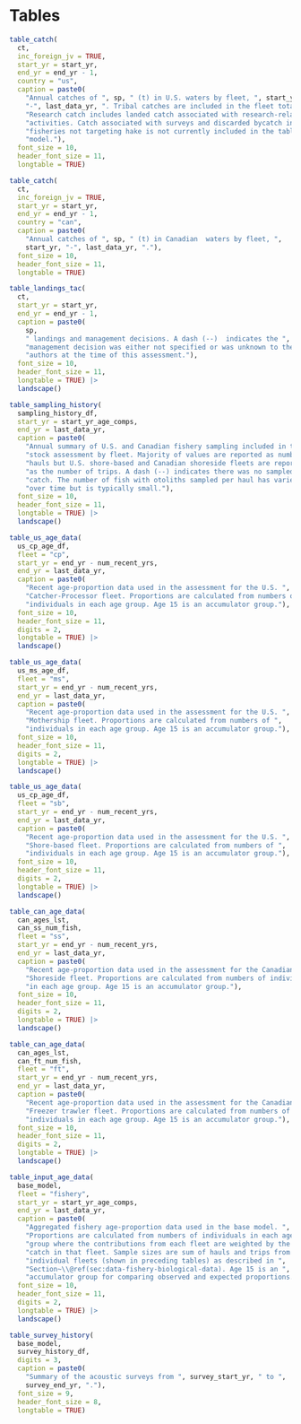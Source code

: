 \newpage

\rfoot{Tables}

# Tables {#sec:tables}

```r
table_catch(
  ct,
  inc_foreign_jv = TRUE,
  start_yr = start_yr,
  end_yr = end_yr - 1,
  country = "us",
  caption = paste0(
    "Annual catches of ", sp, " (t) in U.S. waters by fleet, ", start_yr,
    "-", last_data_yr, ". Tribal catches are included in the fleet totals. ",
    "Research catch includes landed catch associated with research-related ",
    "activities. Catch associated with surveys and discarded bycatch in ",
    "fisheries not targeting hake is not currently included in the table or ",
    "model."),
  font_size = 10,
  header_font_size = 11,
  longtable = TRUE)
```

```r
table_catch(
  ct,
  inc_foreign_jv = TRUE,
  start_yr = start_yr,
  end_yr = end_yr - 1,
  country = "can",
  caption = paste0(
    "Annual catches of ", sp, " (t) in Canadian  waters by fleet, ",
    start_yr, "-", last_data_yr, "."),
  font_size = 10,
  header_font_size = 11,
  longtable = TRUE)
```

```r
table_landings_tac(
  ct,
  start_yr = start_yr,
  end_yr = end_yr - 1,
  caption = paste0(
    sp,
    " landings and management decisions. A dash (--)  indicates the ",
    "management decision was either not specified or was unknown to the ",
    "authors at the time of this assessment."),
  font_size = 10,
  header_font_size = 11,
  longtable = TRUE) |>
  landscape()
```

```r
table_sampling_history(
  sampling_history_df,
  start_yr = start_yr_age_comps,
  end_yr = last_data_yr,
  caption = paste0(
    "Annual summary of U.S. and Canadian fishery sampling included in this ",
    "stock assessment by fleet. Majority of values are reported as number of ",
    "hauls but U.S. shore-based and Canadian shoreside fleets are reported ",
    "as the number of trips. A dash (--) indicates there was no sampled ",
    "catch. The number of fish with otoliths sampled per haul has varied ",
    "over time but is typically small."),
  font_size = 10,
  header_font_size = 11,
  longtable = TRUE) |> 
  landscape()
```

```r
table_us_age_data(
  us_cp_age_df,
  fleet = "cp",
  start_yr = end_yr - num_recent_yrs,
  end_yr = last_data_yr,
  caption = paste0(
    "Recent age-proportion data used in the assessment for the U.S. ",
    "Catcher-Processor fleet. Proportions are calculated from numbers of ",
    "individuals in each age group. Age 15 is an accumulator group."),
  font_size = 10,
  header_font_size = 11,
  digits = 2,
  longtable = TRUE) |> 
  landscape()
```

\newpage

```r
table_us_age_data(
  us_ms_age_df,
  fleet = "ms",
  start_yr = end_yr - num_recent_yrs,
  end_yr = last_data_yr,
  caption = paste0(
    "Recent age-proportion data used in the assessment for the U.S. ",
    "Mothership fleet. Proportions are calculated from numbers of ",
    "individuals in each age group. Age 15 is an accumulator group."),
  font_size = 10,
  header_font_size = 11,
  digits = 2,
  longtable = TRUE) |> 
  landscape()
```

```r
table_us_age_data(
  us_cp_age_df,
  fleet = "sb",
  start_yr = end_yr - num_recent_yrs,
  end_yr = last_data_yr,
  caption = paste0(
    "Recent age-proportion data used in the assessment for the U.S. ",
    "Shore-based fleet. Proportions are calculated from numbers of ",
    "individuals in each age group. Age 15 is an accumulator group."),
  font_size = 10,
  header_font_size = 11,
  digits = 2,
  longtable = TRUE) |> 
  landscape()
```

```r
table_can_age_data(
  can_ages_lst,
  can_ss_num_fish,
  fleet = "ss",
  start_yr = end_yr - num_recent_yrs,
  end_yr = last_data_yr,
  caption = paste0(
    "Recent age-proportion data used in the assessment for the Canadian ",
    "Shoreside fleet. Proportions are calculated from numbers of individuals ",
    "in each age group. Age 15 is an accumulator group."),
  font_size = 10,
  header_font_size = 11,
  digits = 2,
  longtable = TRUE) |>
  landscape()
```

```r
table_can_age_data(
  can_ages_lst,
  can_ft_num_fish,
  fleet = "ft",
  start_yr = end_yr - num_recent_yrs,
  end_yr = last_data_yr,
  caption = paste0(
    "Recent age-proportion data used in the assessment for the Canadian ",
    "Freezer trawler fleet. Proportions are calculated from numbers of ",
    "individuals in each age group. Age 15 is an accumulator group."),
  font_size = 10,
  header_font_size = 11,
  digits = 2,
  longtable = TRUE) |>
  landscape()
```

```r
table_input_age_data(
  base_model,
  fleet = "fishery",
  start_yr = start_yr_age_comps,
  end_yr = last_data_yr,
  caption = paste0(
    "Aggregated fishery age-proportion data used in the base model. ",
    "Proportions are calculated from numbers of individuals in each age ",
    "group where the contributions from each fleet are weighted by the ",
    "catch in that fleet. Sample sizes are sum of hauls and trips from ",
    "individual fleets (shown in preceding tables) as described in ",
    "Section~\\@ref(sec:data-fishery-biological-data). Age 15 is an ",
    "accumulator group for comparing observed and expected proportions."),
  font_size = 10,
  header_font_size = 11,
  digits = 2,
  longtable = TRUE) |>
  landscape()
```

```r
table_survey_history(
  base_model,
  survey_history_df,
  digits = 3,
  caption = paste0(
    "Summary of the acoustic surveys from ", survey_start_yr, " to ",
    survey_end_yr, "."),
  font_size = 9,
  header_font_size = 8,
  longtable = TRUE)
```

<!-- ```{r main-survey-by-country-table, results = "asis", echo = FALSE} -->
<!-- make.survey.by.country.table( -->
<!--   survey_by_country_df, -->
<!--   digits = 3, -->
<!--   xcaption = paste0( -->
<!--     "Summary of the acoustic survey age-2+ biomass attributed to each ", -->
<!--     "country."), -->
<!--   xlabel = "tab:main-survey-by-country", -->
<!--   font.size = 10, -->
<!--   space.size = 12) -->
<!-- ``` -->


<!-- ```{r main-maturity-ogives-table, results = "asis", echo = FALSE} -->
<!-- make.maturity.ogives.table( -->
<!--   maturity.ogives, -->
<!--   xcaption = paste0( -->
<!--     "Information on maturity and fecundity used in this assessment as shown ", -->
<!--     "in Figure~\\@ref(fig:main-maturity). The sample sizes refer to the ", -->
<!--     "subset of samples in Table~\\@ref(tab:main-ovaries) for which age ", -->
<!--     "readings and histological estimates of maturity have been completed. ", -->
<!--     "The mean weight (kg) is based on a much larger set of samples. Mean ", -->
<!--     "fecundity is the product of maturity and mean weight but note that ", -->
<!--     "year-specific fecundities from ", start_yr_age_comps, "--", last_data_yr, -->
<!--     " were used in the stock assessment. The values reported for ages 15 ", -->
<!--     "and above represent the average across all samples in this range."), -->
<!--   xlabel = "tab:main-ogives", -->
<!--   font.size = 10, -->
<!--   space.size = 11) -->
<!-- ``` -->

<!-- ```{r main-ovaries-table, results = "asis", echo = FALSE} -->
<!-- make.maturity.samples.table( -->
<!--   ovary_samples_df, -->
<!--   xcaption = paste0( -->
<!--     "Number of ", sp, " ovaries collected for histological analysis. The ", -->
<!--     "maturity ogive was determined from a subset of these samples (up to ", -->
<!--     "and including 2017; @JTC2018).", -->
<!--   xlabel = "tab:main-ovaries", -->
<!--   font.size = 10, -->
<!--   space.size = 11) -->
<!-- ``` -->
<!-- \clearpage -->

<!-- ```{r main-parameters-estimated-summary-table, results = "asis", echo = FALSE} -->
<!-- table_param_est_bounds( -->
<!--   base_model, -->
<!--   start.rec.dev.yr = recruit_dev_start_yr, -->
<!--   end.rec.dev.yr = end_yr - 1, -->
<!--   digits = 2, -->
<!--   xcaption = paste0( -->
<!--     "Summary of estimated model parameters and priors in the base model. ", -->
<!--     "The beta prior is parameterized with a mean and standard deviation. ", -->
<!--     "The lognormal prior is parameterized with the median and standard ", -->
<!--     "deviation in log space."), -->
<!--   xlabel = "tab:main-params-est-summary", -->
<!--   font.size = 10, -->
<!--   space.size = 11) -->
<!-- ``` -->

<!-- \clearpage -->

<!-- ```{r main-assessment-changes-table, results = "asis", echo = FALSE} -->
<!-- make.assessment.changes.table( -->
<!--   assess_changes_df, -->
<!--   xcaption = paste0( -->
<!--     "Annual changes in the modeling framework used to assess ", sp, " since ", -->
<!--     "2011. Methods used to weight the age-composition data (Comp Method), ", -->
<!--     "i.e., McAllister-Ianelli (MI) and Dirichlet-multinomial (D-M) ", -->
<!--     "approaches, are explained in the main text. The MCMC column gives the ", -->
<!--     "number of Markov chain Monte Carlo samples used to describe model ", -->
<!--     "results and produce statistical inference."), -->
<!--   xlabel = "tab:main-assessment-changes", -->
<!--   font.size = 10, -->
<!--   space.size = 11) -->
<!-- ``` -->
<!-- \clearpage -->

<!-- \begin{landscape} -->
<!-- \pagestyle{mylandscape} -->
<!-- \centering -->
<!-- ```{r main-est-numbers-at-age-table, results = "asis", echo = FALSE} -->
<!-- atage_table( -->
<!--   base_model, -->
<!--   table_type = 1, -->
<!--   end_yr = end_yr, -->
<!--   xcaption = paste0( -->
<!--     "Estimated numbers-at-age at the beginning of the year from the base ", -->
<!--     "model (posterior medians; million)."), -->
<!--   xlabel = "tab:main-est-numbers-at-age", -->
<!--   font_size = 9, -->
<!--   space_size = 10) -->
<!-- ``` -->
<!-- \end{landscape} -->
<!-- \pagestyle{fancy} -->
<!-- \clearpage -->

<!-- \begin{landscape} -->
<!-- \pagestyle{mylandscape} -->
<!-- \centering -->
<!-- ```{r main-est-biomass-at-age-table, results = "asis", echo = FALSE} -->
<!-- atage_table( -->
<!--   base_model, -->
<!--   table_type = 5, -->
<!--   end_yr = end_yr, -->
<!--   xcaption = paste0( -->
<!--     "Estimated total biomass-at-age at the beginning of the year from the ", -->
<!--     "base model (posterior medians; thousand t)."), -->
<!--   xlabel = "tab:main-est-biomass-at-age", -->
<!--   font_size = 9, -->
<!--   space_size = 10) -->
<!-- ``` -->
<!-- \end{landscape} -->
<!-- \pagestyle{fancy} -->

<!-- \begin{landscape} -->
<!-- \pagestyle{mylandscape} -->
<!-- \centering -->
<!-- ```{r main-est-exp-rate-at-age-table, results = "asis", echo = FALSE} -->
<!-- atage_table( -->
<!--   base_model, -->
<!--   table_type = 2, -->
<!--   end_yr = end_yr - 1, -->
<!--   digits = 2, -->
<!--   xcaption = paste0( -->
<!--     "Estimated exploitation-fraction-at-age (catch-at-age divided by ", -->
<!--     "biomass-at-age at the beginning of the year) presented as a percentage ", -->
<!--     "for each year from the base model (posterior medians; percentage of ", -->
<!--     "age class removed by fishing)."), -->
<!--   xlabel = "tab:main-est-exp-rate-at-age", -->
<!--   font_size = 9, -->
<!--   space_size = 10) -->
<!-- ``` -->
<!-- \end{landscape} -->
<!-- \pagestyle{fancy} -->

<!-- \begin{landscape} -->
<!-- \pagestyle{mylandscape} -->
<!-- \centering -->
<!-- ```{r main-est-catch-at-age-table, results = "asis", echo = FALSE} -->
<!-- atage_table( -->
<!--   base_model, -->
<!--   table_type = 3, -->
<!--   end_yr = end_yr - 1, -->
<!--   xcaption = paste0( -->
<!--     "Estimated catch-at-age in numbers for each year from the base model ", -->
<!--     "(posterior medians; thousands)."), -->
<!--   xlabel = "tab:main-est-catch-at-age", -->
<!--   font_size = 6, -->
<!--   space_size = 7) -->
<!-- ``` -->
<!-- \end{landscape} -->
<!-- \pagestyle{fancy} -->

<!-- \begin{landscape} -->
<!-- \pagestyle{mylandscape} -->
<!-- \centering -->
<!-- ```{r main-est-catch-at-age-biomass-table, results = "asis", echo = FALSE} -->
<!-- atage_table( -->
<!--   base_model, -->
<!--   table_type = 4, -->
<!--   end_yr = end_yr - 1, -->
<!--   xcaption = paste0( -->
<!--     "Estimated catch-at-age in total biomass for each year from the base ", -->
<!--     "model (posterior medians; t)."), -->
<!--   xlabel = "tab:main-est-catch-at-age-biomass", -->
<!--   font_size = 6, -->
<!--   space_size = 7) -->
<!-- ``` -->
<!-- \end{landscape} -->
<!-- \pagestyle{fancy} -->

<!-- \begin{landscape} -->
<!-- \pagestyle{mylandscape} -->
<!-- \centering -->
<!-- ```{r main-cohort-effects-table, results = "asis", echo = FALSE} -->
<!-- cohort_table( -->
<!--   base_model, -->
<!--   end_yr = end_yr, -->
<!--   cohorts = c(1999, 2010, 2014, 2016), -->
<!--   # csv_dir = output_csv_dir, -->
<!--   xcaption = paste0( -->
<!--     "Calculations showing changes in biomass at each age due to natural ", -->
<!--     "mortality and fishing for recent strong cohorts. Start Biomass is the ", -->
<!--     "biomass at the beginning of the year, Catch Weight is the catch for ", -->
<!--     "the cohort for the year, M is the biomass attributed to natural ", -->
<!--     "mortality, and Surviving Biomass is what survives to the end of the ", -->
<!--     "year. Surviving Biomass does not equal the Start Biomass in the ", -->
<!--     "following year because the empirical weights-at-age change ", -->
<!--     "between years. Estimated quantities are posterior medians."), -->
<!--   xlabel = "tab:main-cohort-effects", -->
<!--   font_size = 7, -->
<!--   space_size = 8) -->
<!-- ``` -->
<!-- \end{landscape} -->
<!-- \pagestyle{fancy} -->
<!-- \clearpage -->

<!-- ```{r main-median-posterior-table, results = "asis", echo = FALSE} -->
<!-- make.median.posterior.table( -->
<!--   base_model, -->
<!--   start_yr = start_yr, -->
<!--   end_yr = end_yr, -->
<!--   digits = 1, -->
<!--   csv.dir = output_csv_dir, -->
<!--   xcaption = paste0( -->
<!--     "Time series of median posterior population estimates from the base ", -->
<!--     "model. Relative spawning biomass is spawning biomass relative to the ", -->
<!--     "unfished equilibrium ($\\Bzero$). Total biomass includes females and ", -->
<!--     "males of ages 0 and above. Age-2+ biomass includes females and males ", -->
<!--     "ages 2 and above. Exploitation fraction is total catch divided by ", -->
<!--     "total age-2+ biomass. Relative fishing intensity is ", -->
<!--     "(1-SPR)/(1-SPR\\subscr{40\\%}) such that values below 100\\% ", -->
<!--     "represent fishing below $\\Fforty$. A dash (--) indicates a quantity ", -->
<!--     "requiring ", end_yr, " catch which has not taken place yet."), -->
<!--   xlabel = "tab:main-median-posterior", -->
<!--   font.size = 9, -->
<!--   space.size = 10) -->
<!-- ``` -->

<!-- \clearpage -->

<!-- ```{r main-ci-posterior-table, results = "asis", echo = FALSE} -->
<!-- make.ci.posterior.table( -->
<!--   base_model, -->
<!--   start_yr = start_yr, -->
<!--   end_yr = end_yr, -->
<!--   digits = 1, -->
<!--   xcaption = paste0( -->
<!--     "Time-series of 95\\% posterior credibility intervals for the quantities ", -->
<!--     "shown in Table \\@ref(tab:main-median-posterior). A dash (--) indicates ", -->
<!--     "a quantity requiring ", end_yr, " catch which has not taken place yet."), -->
<!--   xlabel = "tab:main-ci-posterior", -->
<!--   font.size = 8, -->
<!--   space.size = 9, -->
<!--   lower_col = "2.5%", -->
<!--   upper_col = "97.5%") -->
<!-- ``` -->

<!-- ```{r main-parameter-estimates, results = "asis", echo = FALSE} -->
<!-- table_param_est( -->
<!--   list(base_model, last_yr_base_model), -->
<!--   model_nms = c(base_model_name, last_yr_base_model_name), -->
<!--   end_yr = end_yr, -->
<!--   digits = 3, -->
<!--   rec_yrs = c(2010, 2014, 2016, 2020), -->
<!--   show_like = FALSE, -->
<!--   xcaption = -->
<!--     paste0( -->
<!--       "Select parameters, derived quantities, and reference point posterior ", -->
<!--       "median estimates for the (", end_yr, ") base model compared to the ", -->
<!--       "previous assessment's (", end_yr - 1, ") base model."), -->
<!--   xlabel = "tab:main-parameter-estimates", -->
<!--   font_size = 10, -->
<!--   space_size = 11) -->
<!-- ``` -->

<!-- ```{r main-reference-points-table, results = "asis", echo = FALSE} -->
<!-- table_reference_points.old( -->
<!--   base_model, -->
<!--   xcaption = paste0( -->
<!--     "Summary of median and 95\\% credibility intervals of equilibrium ", -->
<!--     "conceptual reference points for the base assessment model. ", -->
<!--     "Equilibrium reference points were computed using 1975--", end_yr - 1, -->
<!--     " averages for mean weight-at-age and baseline selectivity-at-age ", -->
<!--     "(1966--1990; prior to time-varying deviations.)"), -->
<!--   xlabel = "tab:main-reference-points", -->
<!--   font.size = 10, -->
<!--   space.size = 11, -->
<!--   placement = "h") -->
<!-- ``` -->

<!-- \clearpage -->

<!-- ```{r main-biomass-table, results = "asis", echo = FALSE} -->
<!-- table_decision( -->
<!--   base_model, -->
<!--   xcaption = paste0( -->
<!--       "Forecast quantiles of ", sp, "relative spawning biomass at the ", -->
<!--       "beginning of the year. Catch alternatives are based on: constant ", -->
<!--       "catches (rows ", ct_constant_str, "), including catch similar to ", -->
<!--       min(forecast_yrs_extra) - 1," (row~", letters[ct_actual_ind], -->
<!--       ") and to the TAC from ", min(forecast_yrs_extra) - 1," (row~", -->
<!--       letters[ct_tac_ind], "); and non-constant catches that result in ", -->
<!--       "annual 10\\% declines in catch (rows ", ct_reduction_str, -->
<!--       "), median relative fishing intensity of 100\\% (row ", -->
<!--       letters[ct_spr100_ind], "), median catch estimated via the default ", -->
<!--       "harvest policy (\\Ffortyten, row~", letters[ct_default_policy_ind], -->
<!--       "), and the fishing intensity that results in the median projected ", -->
<!--       "catch remaining the same in ", min(forecast_yrs_extra), " and ", -->
<!--       min(forecast_yrs_extra) + 1, " (row~", letters[ct_stable_ind], ")."), -->
<!--   xlabel = "tab:main-decisions-biomass", -->
<!--   font.size = 11, -->
<!--   space.size = 12, -->
<!--   type = "biomass", -->
<!--   placement = "tbp") -->
<!-- ``` -->

<!-- \clearpage -->

<!-- ```{r main-decisions-spr-table, results = "asis", echo = FALSE} -->
<!-- table_decision( -->
<!--   base_model, -->
<!--   xcaption = paste0( -->
<!--     "Forecast quantiles of ", sp, " relative fishing intensity ", -->
<!--     "(1-SPR)/(1-SPR\\subscr{40\\%}), expressed as a proportion, for the ", -->
<!--     min(forecast_yrs), "--", max(forecast_yrs) - 1, " catch alternatives ", -->
<!--     "presented in Table~\\@ref(tab:main-decisions-biomass). Values greater ", -->
<!--     "than 1 indicate relative fishing intensities greater than the ", -->
<!--     "$\\Fforty$ harvest policy calculated using baseline selectivity."), -->
<!--   xlabel = "tab:main-decisions-spr", -->
<!--   font.size = 11, -->
<!--   space.size = 12, -->
<!--   type = "spr", -->
<!--   placement = "tbp") -->
<!-- ``` -->

<!-- \clearpage -->

<!-- ```{r main-risk-forecast-year-1-table, results = "asis", echo = FALSE} -->
<!-- # Index in model$risks to use, e.g. 1 means forecast year 2 compared to -->
<!-- # forecast year 1 -->
<!-- table_risk( -->
<!--   base_model, -->
<!--   forecast_yrs, -->
<!--   index = 1, -->
<!--   xcaption = paste0( -->
<!--     "Probabilities related to spawning biomass, relative fishing intensity, " -->
<!--     "and the ", end_yr + 1, " default harvest policy catch for alternative ", -->
<!--     end_yr, " catch options (catch options explained in ", -->
<!--     "Table~\\@ref(tab:main-decisions-biomass))."), -->
<!--   xlabel = "tab:main-risk-year-1", -->
<!--   font.size = 11, -->
<!--   space.size = 13, -->
<!--   catch_col_width_cm = 1.9) -->
<!-- ``` -->

<!-- ```{r main-risk-forecast-year-2-table, results = "asis", echo = FALSE} -->
<!-- # Index in model$risks to use, e.g. 1 means forecast year 2 compared to -->
<!-- # forecast year 1 -->
<!-- table_risk( -->
<!--   base_model, -->
<!--   forecast_yrs, -->
<!--   index = 2, -->
<!--   xcaption = paste0( -->
<!--     "Probabilities related to spawning biomass, relative fishing intensity, ", -->
<!--     "and the ", end_yr + 2, " default harvest policy catch for alternative ", -->
<!--     end_yr + 1, " catch options, given the ", end_yr, " catch level shown ", -->
<!--     "in Table~\\@ref(tab:main-risk-year-1) (catch options explained in ", -->
<!--     "Table~\\@ref(tab:main-decisions-biomass))."), -->
<!--   xlabel = "tab:main-risk-year-2", -->
<!--   font.size = 11, -->
<!--   space.size = 13, -->
<!--   catch_col_width_cm = 1.9) -->
<!-- ``` -->

<!-- ```{r main-risk-forecast-year-3-table, results = "asis", echo = FALSE} -->
<!-- # Index in model$risks to use, e.g. 1 means forecast year 2 compared to -->
<!-- # forecast year 1 -->
<!-- table_risk( -->
<!--   base_model, -->
<!--   forecast_yrs, -->
<!--   index = 3, -->
<!--   xcaption = paste0( -->
<!--     "Probabilities related to spawning biomass, relative fishing intensity, ", -->
<!--     "and the ", end_yr + 3, " default harvest policy catch for alternative ", -->
<!--     end_yr + 2, " catch options, given the ", end_yr, " and ", end_yr + 1, -->
<!--     " catch levels shown in Tables~\\@ref(tab:main-risk-year-1) and~", -->
<!--     "\\@ref(tab:main-risk-year-2) (catch options explained in Table~", -->
<!--     "\\@ref(tab:main-decisions-biomass))."), -->
<!--   xlabel = "tab:main-risk-year-3", -->
<!--   font.size = 11, -->
<!--   space.size = 13, -->
<!--   catch_col_width_cm = 1.9) -->
<!-- ``` -->

<!-- \clearpage -->

<!-- \begin{landscape} -->
<!-- \pagestyle{mylandscape} -->
<!-- \centering -->
<!-- ```{r main-parameter-estimates-sens-1, results = "asis", echo = FALSE} -->
<!-- table_param_est( -->
<!--   sens_models[[1]], -->
<!--   model_nms = sens_models_names[[1]], -->
<!--   end_yr = end_yr, -->
<!--   digits = 3, -->
<!--   xcaption = paste0( -->
<!--     "Posterior medians for select parameters, derived quantities, reference ", -->
<!--     "points, and negative log likelihoods for the base model and some ", -->
<!--     "sensitivity runs (described in ", -->
<!--     "Section~\\@ref(sec:assessment-sensitivity-analyses)). A dash (--) ", -->
<!--     "indicates that the parameter or derived quantity was not estimated in ", -->
<!--     "the model."), -->
<!--   xlabel = "tab:main-parameter-estimates-sens-1", -->
<!--   font_size = 9, -->
<!--   space_size = 10, -->
<!--   rec_yrs = c(2010, 2014, 2016, 2020)) -->
<!-- ``` -->

<!-- ```{r main-parameter-estimates-sens-2, results = "asis", echo = FALSE} -->
<!-- table_param_est( -->
<!--   sens_models[[2]], -->
<!--   model_nms = sens_models_names[[2]], -->
<!--   end_yr = end_yr, -->
<!--   digits = 3, -->
<!--   xcaption = paste0( -->
<!--     "Posterior medians for select parameters, derived quantities, reference ", -->
<!--     "points, and negative log likelihoods for the base model and further ", -->
<!--     "sensitivity runs (described in ", -->
<!--     "Section~\\@ref(sec:assessment-sensitivity-analyses)). A dash (--) ", -->
<!--     "indicates that the parameter or derived quantity was not estimated in ", -->
<!--     "the model."), -->
<!--   xlabel = "tab:main-parameter-estimates-sens-2", -->
<!--   font_size = 9, -->
<!--   space_size = 11, -->
<!--   rec_yrs = c(2010, 2014, 2016, 2020)) -->
<!-- ``` -->

<!-- ```{r main-parameter-estimates-sens-3, results = "asis", echo = FALSE} -->
<!-- table_param_est( -->
<!--   sens_models[[3]], -->
<!--   model_nms = sens_models_names[[3]], -->
<!--   end_yr = end_yr, -->
<!--   digits = 3, -->
<!--   xcaption = paste0( -->
<!--     "Posterior medians for select parameters, derived quantities, reference ", -->
<!--     "points, and negative log likelihoods for the base model and further ", -->
<!--     "sensitivity runs (described in ", -->
<!--     "Section~\\@ref(sec:assessment-sensitivity-analyses)). A dash (--) ", -->
<!--     "indicates that the parameter or derived quantity was not estimated in ", -->
<!--     "the model."), -->
<!--   xlabel = "tab:main-parameter-estimates-sens-3", -->
<!--   font_size = 9, -->
<!--   space_size = 11, -->
<!--   rec_yrs = c(2010, 2014, 2016, 2020)) -->
<!-- ``` -->

<!-- \end{landscape} -->
<!-- \pagestyle{fancy} -->

<!-- \clearpage -->

<!-- ```{r main-parameter-estimates-retro, results = "asis", echo = FALSE} -->
<!-- table_param_est( -->
<!--   retro_lst, -->
<!--   model_nms = retro_model_nms, -->
<!--   end_yr = end_yr, -->
<!--   digits = 3, -->
<!--   rec_yrs = c(2010, 2014, 2016, 2020), -->
<!--   xcaption = paste0( -->
<!--     "Posterior medians from the base model for select parameters, derived ", -->
<!--     "quantities, reference point estimates, and negative log likelihoods ", -->
<!--     "for retrospective analyses. Some values are implied since they occur ", -->
<!--     "after the ending year of the respective retrospective analysis. A ", -->
<!--     "dash (--) indicates that the parameter or derived quantity was not ", -->
<!--     "output by the model."), -->
<!--   xlabel = "tab:main-parameter-estimates-retro", -->
<!--   font_size = 10, -->
<!--   space_size = 11) -->
<!-- ``` -->

<!-- \clearpage -->
